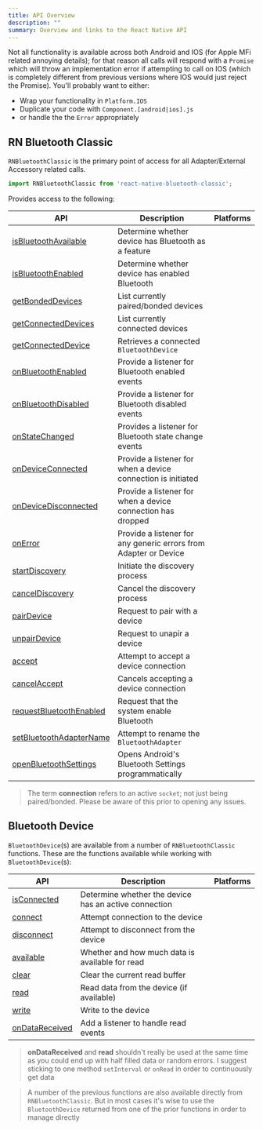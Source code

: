 ```yaml
---
title: API Overview
description: ""
summary: Overview and links to the React Native API
---
```



Not all functionality is available across both Android and IOS (for Apple MFi related annoying details); for that reason all calls will respond with a `Promise` which will throw an implementation error if attempting to call on IOS (which is completely different from previous versions where IOS would just reject the Promise).  You'll probably want to either:

- Wrap your functionality in `Platform.IOS`
- Duplicate your code with `Component.[android|ios].js`
- or handle the the `Error` appropriately

## RN Bluetooth Classic

`RNBluetoothClassic` is the primary point of access for all Adapter/External Accessory related calls.

```javascript
import RNBluetoothClassic from 'react-native-bluetooth-classic';
```

Provides access to the following:

| API                                                                                    | Description                                                      | Platforms                       |
| -------------------------------------------------------------------------------------- | ---------------------------------------------------------------- | ------------------------------- |
| [isBluetoothAvailable](/react-native/rn-bluetooth-classic/#isbluetoothavailable)       | Determine whether device has Bluetooth as a feature              | <IoLogoAndroid/> <IoLogoApple/> |
| [isBluetoothEnabled](/react-native/rn-bluetooth-classic/#isbluetoothenabled)           | Determine whether device has enabled Bluetooth                   | <IoLogoAndroid/> <IoLogoApple/> |
| [getBondedDevices](/react-native/rn-bluetooth-classic/#getbondeddevices)               | List currently paired/bonded devices                             | <IoLogoAndroid/> <IoLogoApple/> |
| [getConnectedDevices](/react-native/rn-bluetooth-classic/#getconnecteddevices)         | List currently connected devices                                 | <IoLogoAndroid/> <IoLogoApple/> |
| [getConnectedDevice](/react-native/rn-bluetooth-classic/#getconnecteddevice)           | Retrieves a connected `BluetoothDevice`                          | <IoLogoAndroid/> <IoLogoApple/> |
| [onBluetoothEnabled](/react-native/rn-bluetooth-classic/#onbluetoothenabled)           | Provide a listener for Bluetooth enabled events                  | <IoLogoAndroid/> <IoLogoApple/> |
| [onBluetoothDisabled](/react-native/rn-bluetooth-classic/#onbluetoothdisabled)         | Provide a listener for Bluetooth disabled events                 | <IoLogoAndroid/> <IoLogoApple/> |
| [onStateChanged](/react-native/rn-bluetooth-classic/#onstatechanged)                   | Provides a listener for Bluetooth state change events            | <IoLogoAndroid/> <IoLogoApple/> |
| [onDeviceConnected](/react-native/rn-bluetooth-classic/#ondeviceconnected)             | Provide a listener for when a device connection is initiated     | <IoLogoAndroid/> <IoLogoApple/> |
| [onDeviceDisconnected](/react-native/rn-bluetooth-classic/#ondevicedisconnected)       | Provide a listener for when a device connection has dropped      | <IoLogoAndroid/> <IoLogoApple/> |
| [onError](/react-native/rn-bluetooth-classic/#onerror)                                 | Provide a listener for any generic errors from Adapter or Device | <IoLogoAndroid/> <IoLogoApple/> |
| [startDiscovery](/react-native/rn-bluetooth-classic/#startdiscovery)                   | Initiate the discovery process                                   | <IoLogoAndroid/>                |
| [cancelDiscovery](/react-native/rn-bluetooth-classic/#canceldiscovery)                 | Cancel the discovery process                                     | <IoLogoAndroid/>                |
| [pairDevice](/react-native/rn-bluetooth-classic/#pairdevice)                           | Request to pair with a device                                    | <IoLogoAndroid/>                |
| [unpairDevice](/react-native/rn-bluetooth-classic/#unpairdevice)                       | Request to unapir a device                                       | <IoLogoAndroid/>                |
| [accept](/react-native/rn-bluetooth-classic/#accept)                                   | Attempt to accept a device connection                            | <IoLogoAndroid/>                |
| [cancelAccept](/react-native/rn-bluetooth-classic/#cancelaccept)                       | Cancels accepting a device connection                            | <IoLogoAndroid/>                |
| [requestBluetoothEnabled](/react-native/rn-bluetooth-classic/#requestbluetoothenabled) | Request that the system enable Bluetooth                         | <IoLogoAndroid/>                |
| [setBluetoothAdapterName](/react-native/rn-bluetooth-classic/#setbluetoothadaptername) | Attempt to rename the `BluetoothAdapter`                         | <IoLogoAndroid/>                |
| [openBluetoothSettings](/react-native/rn-bluetooth-classic/#openbluetoothsettings)     | Opens Android's Bluetooth Settings programmatically              | <IoLogoAndroid/>                |

> The term **connection** refers to an active `socket`; not just being paired/bonded.  Please be aware of this prior to opening any issues.

## Bluetooth Device

`BluetoothDevice`(s) are available from a number of `RNBluetoothClassic` functions. These are the functions available while working with `BluetoothDevice`(s):

| API                | Description                                           | Platforms                       |
| ------------------ | ----------------------------------------------------- | ------------------------------- |
| [isConnected]()    | Determine whether the device has an active connection | <IoLogoAndroid/> <IoLogoApple/> |
| [connect]()        | Attempt connection to the device                      | <IoLogoAndroid/> <IoLogoApple/> |
| [disconnect]()     | Attempt to disconnect from the device                 | <IoLogoAndroid/> <IoLogoApple/> |
| [available]()      | Whether and how much data is available for read       | <IoLogoAndroid/> <IoLogoApple/> |
| [clear]()          | Clear the current read buffer                         | <IoLogoAndroid/> <IoLogoApple/> |
| [read]()           | Read data from the device (if available)              | <IoLogoAndroid/> <IoLogoApple/> |
| [write]()          | Write to the device                                   | <IoLogoAndroid/> <IoLogoApple/> |
| [onDataReceived]() | Add a listener to handle read events                  | <IoLogoAndroid/> <IoLogoApple/> |

> **onDataReceived** and **read** shouldn't really be used at the same time as you could end up with half filled data or random errors. I suggest sticking to one method `setInterval` or `onRead` in order to continuously get data

> A number of the previous functions are also available directly from `RNBluetoothClassic`. But in most cases it's wise to use the `BluetoothDevice` returned from one of the prior functions in order to manage directly
